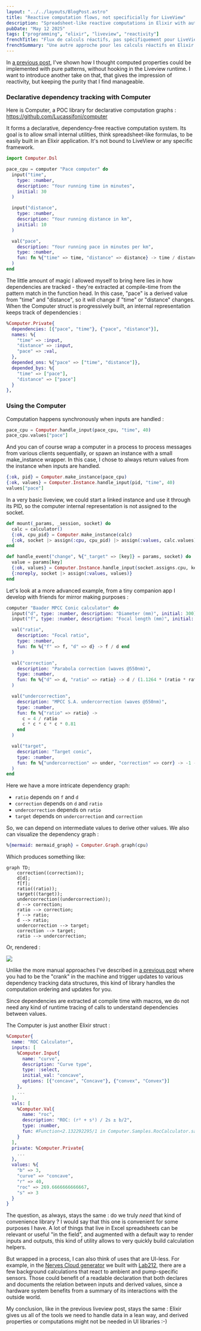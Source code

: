 ```yaml
---
layout: "../../layouts/BlogPost.astro"
title: "Reactive computation flows, not specificially for LiveView"
description: "Spreadsheet-like reactive computations in Elixir with automatic dependency tracking. Framework-independent approach to computed properties."
pubDate: "May 12 2025"
tags: ["programming", "elixir", "liveview", "reactivity"]
frenchTitle: "Flux de calculs réactifs, pas spécifiquement pour LiveView"
frenchSummary: "Une autre approche pour les calculs réactifs en Elixir : Computer, ma bibliothèque POC pour créer des graphiques de calcul déclaratifs. Comme un tableur, mais indépendant du framework et entièrement en Elixir."
---
```


In [a previous post](/blog/computed-properties-in-liveview), I've shown how I thought computed properties could be implemented with pure patterns, without hooking in the Liveview runtime. I want to introduce another take on that, that gives the impression of reactivity, but keeping the purity that I find manageable.

### Declarative dependency tracking with Computer

Here is Computer, a POC library for declarative computation graphs : https://github.com/Lucassifoni/computer

It forms a declarative, dependency-free reactive computation system. Its goal is to allow small internal utilities, think spreadsheet-like formulas, to be easily built in an Elixir application. It's not bound to LiveView or any specific framework.

```elixir
import Computer.Dsl

pace_cpu = computer "Pace computer" do
  input("time",
    type: :number,
    description: "Your running time in minutes",
    initial: 30
  )

  input("distance",
    type: :number,
    description: "Your running distance in km",
    initial: 10
  )

  val("pace",
    description: "Your running pace in minutes per km",
    type: :number,
    fun: fn %{"time" => time, "distance" => distance} -> time / distance end,
  )
end
```

The little amount of magic I allowed myself to bring here lies in how dependencies are tracked - they're extracted at compile-time from the pattern match in the function head. In this case, "pace" is a derived value from "time" and "distance", so it will change if "time" or "distance" changes. When the Computer struct is progressively built, an internal representation keeps track of dependencies :

```elixir
%Computer.Private{
  dependencies: [{"pace", "time"}, {"pace", "distance"}],
  names: %{
    "time" => :input,
    "distance" => :input,
    "pace" => :val,
  },
  depended_ons: %{"pace" => ["time", "distance"]},
  depended_bys: %{
    "time" => ["pace"],
    "distance" => ["pace"]
  }
},
```

### Using the Computer

Computation happens synchronously when inputs are handled :

```elixir
pace_cpu = Computer.handle_input(pace_cpu, "time", 40)
pace_cpu.values["pace"]
```

And you can of course wrap a computer in a process to process messages from various clients sequentially, or spawn an instance with a small make_instance wrapper. In this case, I chose to always return values from the instance when inputs are handled.

```elixir
{:ok, pid} = Computer.make_instance(pace_cpu)
{:ok, values} = Computer.Instance.handle_input(pid, "time", 40)
values["pace"]
```

In a very basic liveview, we could start a linked instance and use it through its PID, so the computer internal representation is not assigned to the socket.

```elixir
def mount(_params, _session, socket) do
  calc = calculator()
  {:ok, cpu_pid} = Computer.make_instance(calc)
  {:ok, socket |> assign(:cpu, cpu_pid) |> assign(:values, calc.values)}
end

def handle_event("change", %{"_target" => [key]} = params, socket) do
  value = params[key]
  {:ok, values} = Computer.Instance.handle_input(socket.assigns.cpu, key, value)
  {:noreply, socket |> assign(:values, values)}
end
```

Let's look at a more advanced example, from a tiny companion app I develop with friends for mirror making purposes :

```elixir
computer "Baader MPCC Conic calculator" do
  input("d", type: :number, description: "Diameter (mm)", initial: 300)
  input("f", type: :number, description: "Focal length (mm)", initial: 1200)

  val("ratio",
    description: "Focal ratio",
    type: :number,
    fun: fn %{"f" => f, "d" => d} -> f / d end
  )

  val("correction",
    description: "Parabola correction (waves @550nm)",
    type: :number,
    fun: fn %{"d" => d, "ratio" => ratio} -> d / (1.1264 * (ratio * ratio * ratio)) end
  )

  val("undercorrection",
    description: "MPCC S.A. undercorrection (waves @550nm)",
    type: :number,
    fun: fn %{"ratio" => ratio} ->
      c = 4 / ratio
      c * c * c * c * 0.81
    end
  )

  val("target",
    description: "Target conic",
    type: :number,
    fun: fn %{"undercorrection" => under, "correction" => corr} -> -1 - under / corr end
  )
end
```

Here we have a more intricate dependency graph:
- `ratio` depends on `f` and `d`
- `correction` depends on `d` and `ratio`
- `undercorrection` depends on `ratio`
- `target` depends on `undercorrection` and `correction`

So, we can depend on intermediate values to derive other values. We also can visualize the dependency graph :

```elixir
%{mermaid: mermaid_graph} = Computer.Graph.graph(cpu)
```

Which produces something like:

```mermaid
graph TD;
    correction((correction));
    d[d];
    f[f];
    ratio((ratio));
    target((target));
    undercorrection((undercorrection));
    d --> correction;
    ratio --> correction;
    f --> ratio;
    d --> ratio;
    undercorrection --> target;
    correction --> target;
    ratio --> undercorrection;
```

Or, rendered :

![](/pics/computer_graph.png)

Unlike the more manual approaches I've described in [a previous post](/blog/computed-properties-in-liveview) where you had to be the "crank" in the machine and trigger updates to various dependency tracking data structures, this kind of library handles the computation ordering and updates for you.

Since dependencies are extracted at compile time with macros, we do not need any kind of runtime tracing of calls to understand dependencies between values.

The Computer is just another Elixir struct :

```elixir
%Computer{
  name: "ROC Calculator",
  inputs: [
    %Computer.Input{
      name: "curve",
      description: "Curve type",
      type: :select,
      initial_val: "concave",
      options: [{"concave", "Concave"}, {"convex", "Convex"}]
    },
    ...
  ],
  vals: [
    %Computer.Val{
      name: "roc",
      description: "ROC: (r² + s²) / 2s ± b/2",
      type: :number,
      fun: #Function<2.132292295/1 in Computer.Samples.RocCalculator.sample/0>
    }
  ],
  private: %Computer.Private{
    ...
  },
  values: %{
    "b" => 3,
    "curve" => "concave",
    "r" => 40,
    "roc" => 269.6666666666667,
    "s" => 3
  }
}
```

The question, as always, stays the same : do we truly *need* that kind of convenience library ? I would say that this one is convenient for some purposes I have. A lot of things that live in Excel spreadsheets can be relevant or useful "in the field", and augmented with a default way to render inputs and outputs, this kind of utility allows to very quickly build calculation helpers.

But wrapped in a process, I can also think of uses that are UI-less. For example, in the [Nerves Cloud generator](/blog/elixir-nerves-cloud) we built with [Lab212](https://lab212.org), there are a few background calculations that react to ambient and pump-specific sensors. Those could benefit of a readable declaration that both declares and documents the relation between inputs and derived values, since a hardware system benefits from a summary of its interactions with the outside world.

My conclusion, like in the previous liveview post, stays the same : Elixir gives us all of the tools we need to handle data in a lean way, and derived properties or computations might not be needed in UI libraries :-)
